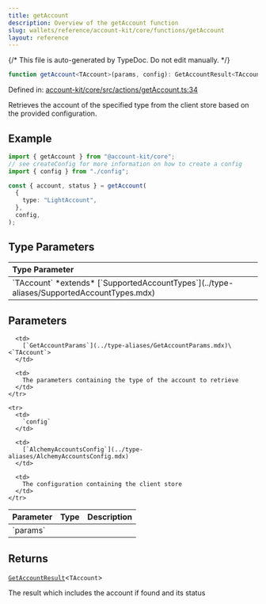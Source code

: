 ```yaml
---
title: getAccount
description: Overview of the getAccount function
slug: wallets/reference/account-kit/core/functions/getAccount
layout: reference
---
```


{/* This file is auto-generated by TypeDoc. Do not edit manually. */}

```ts
function getAccount<TAccount>(params, config): GetAccountResult<TAccount>;
```

Defined in: [account-kit/core/src/actions/getAccount.ts:34](https://github.com/alchemyplatform/aa-sdk/blob/17aad1f572375d42a06c7e3238078a88a435d459/account-kit/core/src/actions/getAccount.ts#L34)

Retrieves the account of the specified type from the client store based on the provided configuration.

## Example

```ts
import { getAccount } from "@account-kit/core";
// see createConfig for more information on how to create a config
import { config } from "./config";

const { account, status } = getAccount(
  {
    type: "LightAccount",
  },
  config,
);
```

## Type Parameters

<table>
  <thead>
    <tr>
      <th align="left">Type Parameter</th>
    </tr>
  </thead>

  <tbody>
    <tr>
      <td>
        `TAccount` *extends* [`SupportedAccountTypes`](../type-aliases/SupportedAccountTypes.mdx)
      </td>
    </tr>
  </tbody>
</table>

## Parameters

<table>
  <thead>
    <tr>
      <th align="left">Parameter</th>
      <th align="left">Type</th>
      <th align="left">Description</th>
    </tr>
  </thead>

  <tbody>
    <tr>
      <td>
        `params`
      </td>

      <td>
        [`GetAccountParams`](../type-aliases/GetAccountParams.mdx)\<`TAccount`>
      </td>

      <td>
        The parameters containing the type of the account to retrieve
      </td>
    </tr>

    <tr>
      <td>
        `config`
      </td>

      <td>
        [`AlchemyAccountsConfig`](../type-aliases/AlchemyAccountsConfig.mdx)
      </td>

      <td>
        The configuration containing the client store
      </td>
    </tr>

  </tbody>
</table>

## Returns

[`GetAccountResult`](../type-aliases/GetAccountResult.mdx)\<`TAccount`>

The result which includes the account if found and its status
